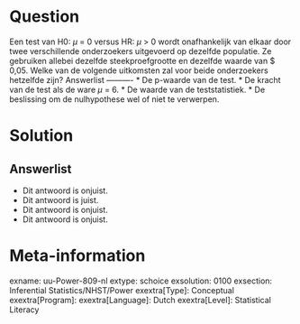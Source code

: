 Question
========
  
Een test van H0: $\mu$ = 0 versus HR: $\mu$ > 0 wordt onafhankelijk van elkaar door twee verschillende onderzoekers uitgevoerd op dezelfde populatie. Ze gebruiken allebei dezelfde steekproefgrootte en dezelfde waarde van $ 0,05. Welke van de volgende uitkomsten zal voor beide onderzoekers hetzelfde zijn? 
Answerlist
----------
* De p-waarde van de test.
* De kracht van de test als de ware $\mu$ = 6.
* De waarde van de teststatistiek.
* De beslissing om de nulhypothese wel of niet te verwerpen.

Solution
========

Answerlist
----------
* Dit antwoord is onjuist.
* Dit antwoord is juist.
* Dit antwoord is onjuist.
* Dit antwoord is onjuist.

Meta-information
================
exname: uu-Power-809-nl
extype: schoice
exsolution: 0100
exsection: Inferential Statistics/NHST/Power
exextra[Type]: Conceptual
exextra[Program]: 
exextra[Language]: Dutch
exextra[Level]: Statistical Literacy
